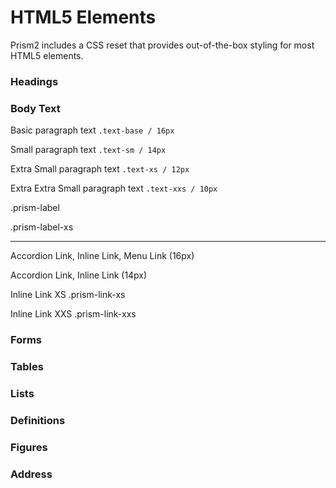 
<Meta title="Elements/HTML5" component={Avatar} />

# HTML5 Elements

Prism2 includes a CSS reset that provides out-of-the-box styling for most HTML5 elements.

### Headings

<Canvas>
<Story name="1. Heading Text">
  <HeadingsHTML />
</Story>
</Canvas>


### Body Text

<Canvas>
<Story name="2. Body Text">
  <div className='space-y-4'>
  <ArticleHTML />
  <div className='space-y-4'>
    <p>Basic paragraph text <code>.text-base / 16px</code></p>
    <p className='text-sm'>Small paragraph text <code>.text-sm / 14px</code></p>
    <p className='text-xs'>Extra Small paragraph text <code>.text-xs / 12px</code></p>
    <p className='text-xxs'>Extra Extra Small paragraph text <code>.text-xxs / 10px</code></p>
    <p className='prism-label'>.prism-label</p>
    <p className='prism-label-xs'>.prism-label-xs</p>
    <hr />
    <p className='prism-link'>Accordion Link, Inline Link, Menu Link (16px)</p>
    <p className='prism-link-sm'>Accordion Link, Inline Link (14px)</p>
    <p className='prism-link-xs'>Inline Link XS .prism-link-xs</p>
    <p className='prism-link-xxs'>Inline Link XXS .prism-link-xxs</p>
  </div>
  </div>
</Story>
</Canvas>


### Forms

<Canvas>
  <Story name='3. Forms'>
    <FormHTML />
  </Story>
</Canvas>

### Tables

<Canvas>
  <Story name='4. Tables'>
    <TableHTML />
  </Story>
</Canvas>

### Lists

<Canvas>
  <Story name='5. Lists'>
    <ListHTML />
  </Story>
</Canvas>


### Definitions

<Canvas>
  <Story name='6. Definitions'>
    <DefinitionHTML />
  </Story>
</Canvas>

### Figures

<Canvas>
  <Story name='7. Figure'>
    <FigureHTML />
  </Story>
</Canvas>


### Address

<Canvas>
  <Story name='8. Address'>
    <AddressHTML />
  </Story>
</Canvas>
